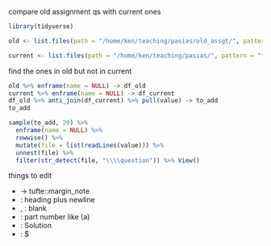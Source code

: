 compare old assignment qs with current ones

```r
library(tidyverse)
```
```r
old <- list.files(path = "/home/ken/teaching/pasias/old_assgt/", pattern = "*.Rmd")
```

```r
current <- list.files(path = "/home/ken/teaching/pasias/", pattern = "*.Rmd")
```
find the ones in old but not in current

```r
old %>% enframe(name = NULL) -> df_old
current %>% enframe(name = NULL) -> df_current
df_old %>% anti_join(df_current) %>% pull(value) -> to_add
to_add
```

```r
sample(to_add, 20) %>% 
  enframe(name = NULL) %>% 
  rowwise() %>% 
  mutate(file = list(readLines(value))) %>% 
  unnest(file) %>% 
  filter(str_detect(file, "\\\\question")) %>% View()
```

things to edit

- \endnote -> tufte::margin_note
- \question: heading plus newline
- \bP, \eP: blank
- \p: part number like (a)
- \bS: Solution
- \eS: $\blacksquare


